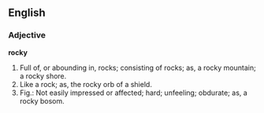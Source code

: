 ==English==

===Adjective===

'''rocky'''

#Full of, or abounding in, rocks; consisting of rocks; as, a rocky mountain; a rocky shore.
#Like a rock; as, the rocky orb of a shield.
#Fig.: Not easily impressed or affected; hard; unfeeling; obdurate; as, a rocky bosom.
